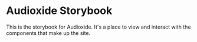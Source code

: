 # Audioxide Storybook

This is the storybook for Audioxide. It's a place to view and interact with the components that make up the site.
